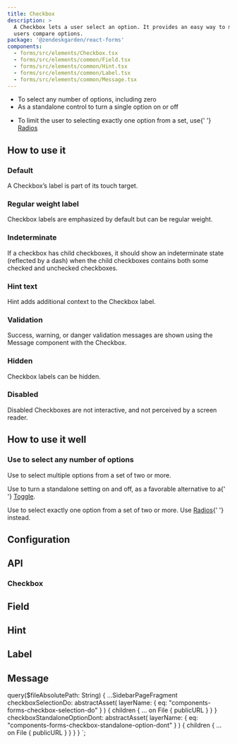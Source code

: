 ```yaml
---
title: Checkbox
description: >
  A Checkbox lets a user select an option. It provides an easy way to make a choice, and helps
  users compare options.
package: '@zendeskgarden/react-forms'
components:
  - forms/src/elements/Checkbox.tsx
  - forms/src/elements/common/Field.tsx
  - forms/src/elements/common/Hint.tsx
  - forms/src/elements/common/Label.tsx
  - forms/src/elements/common/Message.tsx
---
```


<Usage>
  <Use>
    <ul>
      <li>To select any number of options, including zero</li>
      <li>As a standalone control to turn a single option on or off</li>
    </ul>
  </Use>
  <Misuse>
    <ul>
      <li>
        To limit the user to selecting exactly one option from a set, use{' '}
        <a href="./radio">Radios</a>
      </li>
    </ul>
  </Misuse>
</Usage>

## How to use it

### Default

A Checkbox’s label is part of its touch target.


<CodeExample code={DefaultCode}>
  <Default />
</CodeExample>

### Regular weight label

Checkbox labels are emphasized by default but can be regular weight.


<CodeExample code={RegularWeightLabelCode}>
  <RegularWeightLabel />
</CodeExample>

### Indeterminate

If a checkbox has child checkboxes, it should show an indeterminate state (reflected by a dash) when
the child checkboxes contains both some checked and unchecked checkboxes.


<CodeExample code={IndeterminateCode}>
  <Indeterminate />
</CodeExample>

### Hint text

Hint adds additional context to the Checkbox label.


<CodeExample code={HintCode}>
  <Hint />
</CodeExample>

### Validation

Success, warning, or danger validation messages are shown using the Message component with the
Checkbox.


<CodeExample code={ValidationCode}>
  <Validation />
</CodeExample>

### Hidden

Checkbox labels can be hidden.


<CodeExample code={HiddenCode}>
  <Hidden />
</CodeExample>

### Disabled

Disabled Checkboxes are not interactive, and not perceived by a screen reader.


<CodeExample code={DisabledCode}>
  <Disabled />
</CodeExample>

## How to use it well

### Use to select any number of options

<BestPractice>
  <Do imageSource={props.data.checkboxSelectionDo.children[0].publicURL}>
    <p>Use to select multiple options from a set of two or more.</p>
    <p>
      Use to turn a standalone setting on and off, as a favorable alternative to a{' '}
      <a href="./toggle">Toggle</a>.
    </p>
  </Do>
  <Dont imageSource={props.data.checkboxStandaloneOptionDont.children[0].publicURL}>
    <p>
      Use to select exactly one option from a set of two or more. Use <a href="./radio">Radios</a>{' '}
      instead.
    </p>
  </Dont>
</BestPractice>

## Configuration

<Configuration reactPackage={props.data.mdx.package} components={props.data.mdx.components} />

## API

### Checkbox

<PropSheet components={props.data.mdx.components} componentName="checkbox" />

## Field

<PropSheet components={props.data.mdx.components} componentName="field" />

## Hint

<PropSheet components={props.data.mdx.components} componentName="hint" />

## Label

<PropSheet components={props.data.mdx.components} componentName="label" />

## Message

<PropSheet components={props.data.mdx.components} componentName="message" />


  query($fileAbsolutePath: String) {
    ...SidebarPageFragment
    checkboxSelectionDo: abstractAsset(
      layerName: { eq: "components-forms-checkbox-selection-do" }
    ) {
      children {
        ... on File {
          publicURL
        }
      }
    }
    checkboxStandaloneOptionDont: abstractAsset(
      layerName: { eq: "components-forms-checkbox-standalone-option-dont" }
    ) {
      children {
        ... on File {
          publicURL
        }
      }
    }
  }
`;
